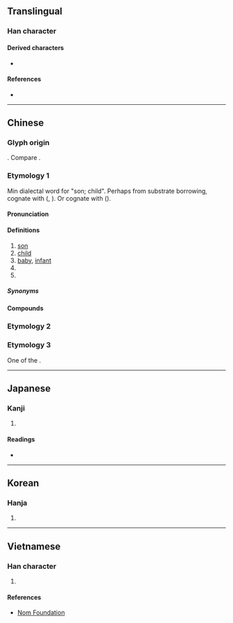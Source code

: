 {{character info/new}}
==Translingual==

===Han character===
{{Han char|rn=31|rad=囗|as=03|sn=6|four=60407|canj=WND|ids=⿴囗子}}

====Derived characters====
* {{l|mul|[[𣳲]]}}

====References====
* {{Han ref|kx=0216.240|dkj=04688|dj=0422.020|hdz=10713.070|uh=56DD|ud=22237|bh=A65F|bd=42591}}

----

==Chinese==

===Glyph origin===
{{Han etym}}
{{Han compound|囗|子|ls=i|t2=child; son}}. Compare {{zh-l|*囡}}.

===Etymology 1===
{{zh-forms|alt=仔}}
Min dialectal word for "son; child". Perhaps from substrate borrowing, cognate with {{der|zh|mkh-pro|*kuun||child, son}} ({{cog|vi|con}}, {{cog|km|កូន}}). 
Or cognate with {{zh-l|*晜|descendants; later}} ({{zh-ref|Schuessler, 2007}}).
====Pronunciation====
{{zh-pron
|m=jiǎn
|c=zai2
|h=
|mb=gṳ̌ing
|md=giāng
|mn=xm,zz,tp,kh,tn,tc,hc,yl,km,mg:kiáⁿ/qz,jj,lk,sx,ph:káⁿ
|mn-t=gian2
|w=
|mc=
|oc=y
|cat=n
}}

====Definitions====
{{zh-hanzi}} {{tlb|zh|Min}}

# [[son]]
# [[child]]
# [[baby]], [[infant]]
# {{n-g|Diminutive suffix attached to nouns, equivalent to Mandarin {{zh-l|子}}.}}
# {{n-g|Diminutive suffix attached to classifiers.}}

=====Synonyms=====
{{zh-dial|兒子}}
{{zh-dial|子}}

====Compounds====
{{zh-der|查某囝|查埔囝|囝婿|病囝|丈夫囝|諸娘囝|搖囝仔歌|囝仔|囝妮|囝孫|囝命|囝旦|囝生|男囝|女囝|牛囝|犬囝|菜囝|兄弟囝|碟囝|戅囝|後生囝|弟囝|妹囝|痞囝|阿囝|囝生|褲囝|店囝|碗囝|雞囝|鴨囝|羊囝|豬囝|馬囝|樹囝|椅囝|厝囝|貓囝|賊囝|妹妹囝|婊子囝|車囝|豆囝|薰囝|爐囝|雨囝|船囝|媳婦囝|伲囝|曲蹄囝|路囝|新婦囝|舅囝|骹肚囝|竹囝|床囝|空囝|孥囝|客囝|手囝|凳囝|鞋囝|茶囝|和尚囝|耳囝|鬼囝|乖囝|命囝|敗囝|番囝|野囝|乞食囝|豆腐囝|風囝|尾囝|大囝|郎罷囝|婊囝|苦囝|討債囝|鵝囝|丫頭囝|嬌囝|巷囝|桌囝|枕頭囝|刀囝|舌囝|芽囝|鑿囝|番錢囝|錢囝|青囝|瞎囝|卒囝|韃囝|儂囝|戇囝|囝囝}}

===Etymology 2===
{{zh-see|囡|v}}

===Etymology 3===
One of the {{w|Chinese characters of Empress Wu}}.
{{zh-see|月|v}}

----

==Japanese==

===Kanji===
{{ja-kanji|grade=|rs=囗03}}

# {{defn|lang=ja|sort=囗03}}

====Readings====
* {{ja-readings|on=[[けん]] (ken), [[げん]] (gen), [[がち]] (gachi)|kun=[[こども]] (kodomo)}}

----

==Korean==

===Hanja===
{{ko-hanja|hangeul=건|rv=geon|mr=kŏn}}

# {{defn|lang=ko|sort=囗03}}

----

==Vietnamese==

===Han character===
{{vi-hantu|[[cưởng]], [[kiển]], [[niên]]|rs=囗03}}

# {{defn|lang=vi|sort=囗03}}

====References====
* [http://nomfoundation.org/common/nom_details.php?codepoint=56dd Nom Foundation]